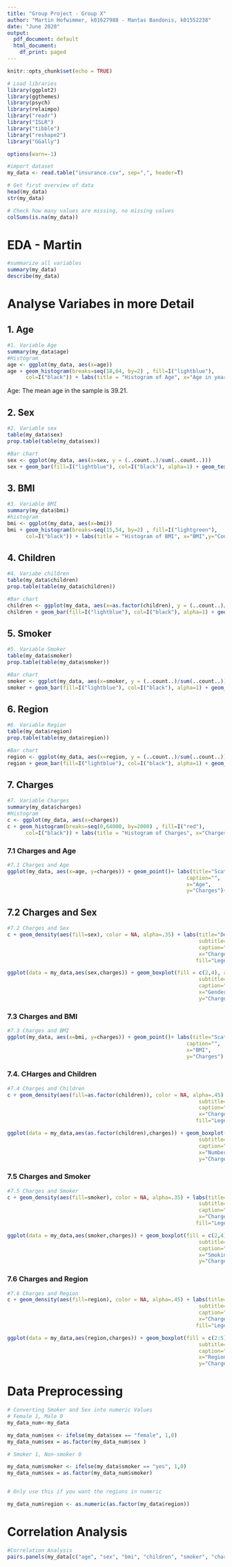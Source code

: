 ```yaml
---
title: "Group Project - Group X"
author: "Martin Hofwimmer, k01627988 - Mantas Bandonis, k01552238"
date: "June 2020"
output:
  pdf_document: default
  html_document:
    df_print: paged
---
```


```r
knitr::opts_chunk$set(echo = TRUE)
```


```r
# Load libraries
library(ggplot2)
library(ggthemes)
library(psych)
library(relaimpo)
library("readr")
library("ISLR")
library("tibble")
library("reshape2")
library("GGally")

options(warn=-1)
```



```r
#import dataset
my_data <- read.table("insurance.csv", sep=",", header=T)

# Get first overview of data
head(my_data)
str(my_data)

# Check how many values are missing, no missing values
colSums(is.na(my_data))

```

# EDA - Martin

```r
#summarize all variables
summary(my_data)
describe(my_data)
```


# Analyse Variabes in more Detail

## 1. Age
```r
#1. Variable Age
summary(my_data$age)
#Histogram
age <- ggplot(my_data, aes(x=age))
age + geom_histogram(breaks=seq(18,64, by=2) , fill=I("lightblue"), 
      col=I("black")) + labs(title = "Histogram of Age", x="Age in years",y="Count") + scale_x_continuous(breaks = seq(20, 65, 5))
```
Age: The mean age in the sample is 39.21.


## 2. Sex
```r
#2. Variable sex
table(my_data$sex)
prop.table(table(my_data$sex))

#Bar chart
sex <- ggplot(my_data, aes(x=sex, y = (..count..)/sum(..count..)))
sex + geom_bar(fill=I("lightblue"), col=I("black"), alpha=1) + geom_text(aes(y = ((..count..)/sum(..count..)), label = scales::percent((..count..)/sum(..count..))), stat = "count", vjust = -0.25)  + labs(title = "Distribution of Gender", x="Gender", y="Percent") + scale_y_continuous(breaks = seq(0, 0.6, 0.1),labels = scales::percent)
```


## 3. BMI
```r
#3. Variable BMI
summary(my_data$bmi)
#histogram
bmi <- ggplot(my_data, aes(x=bmi))
bmi + geom_histogram(breaks=seq(15,54, by=2) , fill=I("lightgreen"), 
      col=I("black")) + labs(title = "Histogram of BMI", x="BMI",y="Count") + scale_x_continuous(breaks = seq(15, 55, 5))

```


## 4. Children
```r
#4. Variabe children
table(my_data$children)
prop.table(table(my_data$children))

#Bar chart
children <- ggplot(my_data, aes(x=as.factor(children), y = (..count..)/sum(..count..)))
children + geom_bar(fill=I("lightblue"), col=I("black"), alpha=1) + geom_text(aes(y = ((..count..)/sum(..count..)), label = scales::percent((..count..)/sum(..count..))), stat = "count", vjust = -0.25)  + labs(title = "Distribution of Number of Children", x="Number of Children", y="Percent") + scale_y_continuous(breaks = seq(0, 0.6, 0.1),labels = scales::percent)
```



## 5. Smoker
```r
#5. Variable Smoker
table(my_data$smoker)
prop.table(table(my_data$smoker))

#Bar chart
smoker <- ggplot(my_data, aes(x=smoker, y = (..count..)/sum(..count..)))
smoker + geom_bar(fill=I("lightblue"), col=I("black"), alpha=1) + geom_text(aes(y = ((..count..)/sum(..count..)), label = scales::percent((..count..)/sum(..count..))), stat = "count", vjust = -0.25)  + labs(title = "Distribution of Smoking Status", x="Person is Smoker", y="Percent") + scale_y_continuous(breaks = seq(0, 0.9, 0.2),labels = scales::percent)

```


## 6. Region
```r
#6. Variable Region
table(my_data$region)
prop.table(table(my_data$region))

#Bar chart
region <- ggplot(my_data, aes(x=region, y = (..count..)/sum(..count..)))
region + geom_bar(fill=I("lightblue"), col=I("black"), alpha=1) + geom_text(aes(y = ((..count..)/sum(..count..)), label = scales::percent((..count..)/sum(..count..))), stat = "count", vjust = -0.25)  + labs(title = "Distribution of Region", x="Region", y="Percent") + scale_y_continuous(breaks = seq(0, 0.3, 0.05),labels = scales::percent)
```


## 7. Charges
```r
#7. Variable Charges
summary(my_data$charges)
#Histogram
c <- ggplot(my_data, aes(x=charges))
c + geom_histogram(breaks=seq(0,64000, by=2000) , fill=I("red"), 
      col=I("black")) + labs(title = "Histogram of Charges", x="Charges",y="Count")  + scale_x_continuous(breaks = seq(0, 60000, 10000))
```



### 7.1 Charges and Age

```r
#7.1 Charges and Age
ggplot(my_data, aes(x=age, y=charges)) + geom_point()+ labs(title="Scatter plot Charges and Age ", 
                                                          caption="",
                                                          x="Age",
                                                          y="Charges")+ geom_smooth()
```

## 7.2 Charges and Sex

```r
#7.2 Charges and Sex
c + geom_density(aes(fill=sex), color = NA, alpha=.35) + labs(title="Density plot Charges and Sex ", 
                                                              subtitle="Density Plot Grouped by Sex",
                                                              caption="",
                                                              x="Charges",
                                                             fill="Legend")

ggplot(data = my_data,aes(sex,charges)) + geom_boxplot(fill = c(2,4), alpha=.6) +labs(title="Boxplot Charges and Sex", 
                                                              subtitle="Boxplot Grouped by Sex",
                                                              caption="",
                                                              x="Gender",
                                                              y="Charges") + coord_flip()

```


### 7.3 Charges and BMI
```r
#7.3 Charges and BMI
ggplot(my_data, aes(x=bmi, y=charges)) + geom_point()+ labs(title="Scatter plot Charges and BMI ", 
                                                          caption="",
                                                          x="BMI",
                                                          y="Charges") + geom_smooth()
```


### 7.4. CHarges and Children
```r
#7.4 Charges and Children
c + geom_density(aes(fill=as.factor(children)), color = NA, alpha=.45) + labs(title="Density plot Charges and Children ", 
                                                              subtitle="Density Plot Grouped by Number of Children",
                                                              caption="",
                                                              x="Charges",
                                                             fill="Legend")

ggplot(data = my_data,aes(as.factor(children),charges)) + geom_boxplot(fill = c(2:7), alpha=.6) +labs(title="Boxplot Charges and Children", 
                                                              subtitle="Boxplot Grouped by Number of Children",
                                                              caption="",
                                                              x="Number of Children",
                                                              y="Charges") + coord_flip()
```

### 7.5 Charges and Smoker
```r
#7.5 Charges and Smoker
c + geom_density(aes(fill=smoker), color = NA, alpha=.35) + labs(title="Density plot Charges and Smoking", 
                                                              subtitle="Density Plot Grouped by Smoking Status",
                                                              caption="",
                                                              x="Charges",
                                                             fill="Legend")

ggplot(data = my_data,aes(smoker,charges)) + geom_boxplot(fill = c(2,4), alpha=.6) +labs(title="Boxplot Charges and Smoking", 
                                                              subtitle="Boxplot Grouped by Smoking Status",
                                                              caption="",
                                                              x="Smoking Status",
                                                              y="Charges") + coord_flip()
```



### 7.6 Charges and Region
```r
#7.6 Charges and Region
c + geom_density(aes(fill=region), color = NA, alpha=.45) + labs(title="Density plot Charges and Region ", 
                                                              subtitle="Density Plot Grouped by Region",
                                                              caption="",
                                                              x="Charges",
                                                             fill="Legend")

ggplot(data = my_data,aes(region,charges)) + geom_boxplot(fill = c(2:5), alpha=.6) +labs(title="Boxplot Charges and Region", 
                                                              subtitle="Boxplot Grouped by Region",
                                                              caption="",
                                                              x="Region",
                                                              y="Charges") + coord_flip()
```

# Data Preprocessing

```r
# Converting Smoker and Sex into numeric Values
# Female 1, Male 0 
my_data_num<-my_data

my_data_num$sex <- ifelse(my_data$sex == "female", 1,0)
my_data_num$sex = as.factor(my_data_num$sex )

# Smoker 1, Non-smoker 0 

my_data_num$smoker <- ifelse(my_data$smoker == "yes", 1,0)
my_data_num$sex = as.factor(my_data_num$smoker)


# Only use this if you want the regions in numeric

my_data_num$region <- as.numeric(as.factor(my_data$region))
```


# Correlation Analysis

```r
#Correlation Analysis
pairs.panels(my_data[c("age", "sex", "bmi", "children", "smoker", "charges")], stars = TRUE)
```




